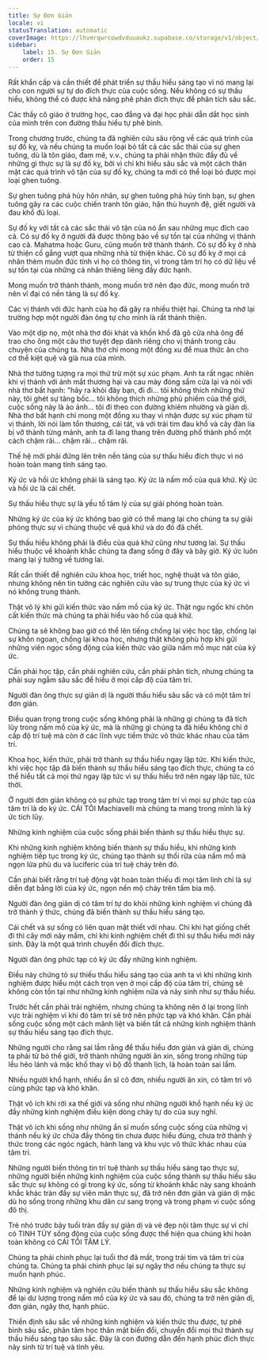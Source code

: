 ```yaml
---
title: Sự Đơn Giản
locale: vi
statusTranslation: automatic
coverImage: https://lhvmrqwrcowdvduuaukz.supabase.co/storage/v1/object/public/strapi-uploads/small_cover-educacion-fundamental.webp-2d51a7828a2b1309555be27f7e2a61a0.webp
sidebar:
    label: 15. Sự Đơn Giản
    order: 15
---
```

Rất khẩn cấp và cần thiết để phát triển sự thấu hiểu sáng tạo vì nó mang lại cho con người sự tự do đích thực của cuộc sống. Nếu không có sự thấu hiểu, không thể có được khả năng phê phán đích thực để phân tích sâu sắc.

Các thầy cô giáo ở trường học, cao đẳng và đại học phải dẫn dắt học sinh của mình trên con đường thấu hiểu tự phê bình.

Trong chương trước, chúng ta đã nghiên cứu sâu rộng về các quá trình của sự đố kỵ, và nếu chúng ta muốn loại bỏ tất cả các sắc thái của sự ghen tuông, dù là tôn giáo, đam mê, v.v., chúng ta phải nhận thức đầy đủ về những gì thực sự là sự đố kỵ, bởi vì chỉ khi hiểu sâu sắc và một cách thân mật các quá trình vô tận của sự đố kỵ, chúng ta mới có thể loại bỏ được mọi loại ghen tuông.

Sự ghen tuông phá hủy hôn nhân, sự ghen tuông phá hủy tình bạn, sự ghen tuông gây ra các cuộc chiến tranh tôn giáo, hận thù huynh đệ, giết người và đau khổ đủ loại.

Sự đố kỵ với tất cả các sắc thái vô tận của nó ẩn sau những mục đích cao cả. Có sự đố kỵ ở người đã được thông báo về sự tồn tại của những vị thánh cao cả. Mahatma hoặc Guru, cũng muốn trở thành thánh. Có sự đố kỵ ở nhà từ thiện cố gắng vượt qua những nhà từ thiện khác. Có sự đố kỵ ở mọi cá nhân thèm muốn đức tính vì họ có thông tin, vì trong tâm trí họ có dữ liệu về sự tồn tại của những cá nhân thiêng liêng đầy đức hạnh.

Mong muốn trở thành thánh, mong muốn trở nên đạo đức, mong muốn trở nên vĩ đại có nền tảng là sự đố kỵ.

Các vị thánh với đức hạnh của họ đã gây ra nhiều thiệt hại. Chúng ta nhớ lại trường hợp một người đàn ông tự cho mình là rất thánh thiện.

Vào một dịp nọ, một nhà thơ đói khát và khốn khổ đã gõ cửa nhà ông để trao cho ông một câu thơ tuyệt đẹp dành riêng cho vị thánh trong câu chuyện của chúng ta. Nhà thơ chỉ mong một đồng xu để mua thức ăn cho cơ thể kiệt quệ và già nua của mình.

Nhà thơ tưởng tượng ra mọi thứ trừ một sự xúc phạm. Anh ta rất ngạc nhiên khi vị thánh với ánh mắt thương hại và cau mày đóng sầm cửa lại và nói với nhà thơ bất hạnh: "hãy ra khỏi đây bạn, đi đi... tôi không thích những thứ này, tôi ghét sự tâng bốc... tôi không thích những phù phiếm của thế giới, cuộc sống này là ảo ảnh... tôi đi theo con đường khiêm nhường và giản dị. Nhà thơ bất hạnh chỉ mong một đồng xu thay vì nhận được sự xúc phạm từ vị thánh, lời nói làm tổn thương, cái tát, và với trái tim đau khổ và cây đàn lia bị vỡ thành từng mảnh, anh ta đi lang thang trên đường phố thành phố một cách chậm rãi... chậm rãi... chậm rãi.

Thế hệ mới phải đứng lên trên nền tảng của sự thấu hiểu đích thực vì nó hoàn toàn mang tính sáng tạo.

Ký ức và hồi ức không phải là sáng tạo. Ký ức là nấm mồ của quá khứ. Ký ức và hồi ức là cái chết.

Sự thấu hiểu thực sự là yếu tố tâm lý của sự giải phóng hoàn toàn.

Những ký ức của ký ức không bao giờ có thể mang lại cho chúng ta sự giải phóng thực sự vì chúng thuộc về quá khứ và do đó đã chết.

Sự thấu hiểu không phải là điều của quá khứ cũng như tương lai. Sự thấu hiểu thuộc về khoảnh khắc chúng ta đang sống ở đây và bây giờ. Ký ức luôn mang lại ý tưởng về tương lai.

Rất cần thiết để nghiên cứu khoa học, triết học, nghệ thuật và tôn giáo, nhưng không nên tin tưởng các nghiên cứu vào sự trung thực của ký ức vì nó không trung thành.

Thật vô lý khi gửi kiến thức vào nấm mồ của ký ức. Thật ngu ngốc khi chôn cất kiến thức mà chúng ta phải hiểu vào hố của quá khứ.

Chúng ta sẽ không bao giờ có thể lên tiếng chống lại việc học tập, chống lại sự khôn ngoan, chống lại khoa học, nhưng thật không phù hợp khi gửi những viên ngọc sống động của kiến thức vào giữa nấm mồ mục nát của ký ức.

Cần phải học tập, cần phải nghiên cứu, cần phải phân tích, nhưng chúng ta phải suy ngẫm sâu sắc để hiểu ở mọi cấp độ của tâm trí.

Người đàn ông thực sự giản dị là người thấu hiểu sâu sắc và có một tâm trí đơn giản.

Điều quan trọng trong cuộc sống không phải là những gì chúng ta đã tích lũy trong nấm mồ của ký ức, mà là những gì chúng ta đã hiểu không chỉ ở cấp độ trí tuệ mà còn ở các lĩnh vực tiềm thức vô thức khác nhau của tâm trí.

Khoa học, kiến thức, phải trở thành sự thấu hiểu ngay lập tức. Khi kiến thức, khi việc học tập đã biến thành sự thấu hiểu sáng tạo đích thực, chúng ta có thể hiểu tất cả mọi thứ ngay lập tức vì sự thấu hiểu trở nên ngay lập tức, tức thời.

Ở người đơn giản không có sự phức tạp trong tâm trí vì mọi sự phức tạp của tâm trí là do ký ức. CÁI TÔI Machiavelli mà chúng ta mang trong mình là ký ức tích lũy.

Những kinh nghiệm của cuộc sống phải biến thành sự thấu hiểu thực sự.

Khi những kinh nghiệm không biến thành sự thấu hiểu, khi những kinh nghiệm tiếp tục trong ký ức, chúng tạo thành sự thối rữa của nấm mồ mà ngọn lửa phù du và luciferic của trí tuệ cháy trên đó.

Cần phải biết rằng trí tuệ động vật hoàn toàn thiếu đi mọi tâm linh chỉ là sự diễn đạt bằng lời của ký ức, ngọn nến mộ cháy trên tấm bia mộ.

Người đàn ông giản dị có tâm trí tự do khỏi những kinh nghiệm vì chúng đã trở thành ý thức, chúng đã biến thành sự thấu hiểu sáng tạo.

Cái chết và sự sống có liên quan mật thiết với nhau. Chỉ khi hạt giống chết đi thì cây mới nảy mầm, chỉ khi kinh nghiệm chết đi thì sự thấu hiểu mới nảy sinh. Đây là một quá trình chuyển đổi đích thực.

Người đàn ông phức tạp có ký ức đầy những kinh nghiệm.

Điều này chứng tỏ sự thiếu thấu hiểu sáng tạo của anh ta vì khi những kinh nghiệm được hiểu một cách trọn vẹn ở mọi cấp độ của tâm trí, chúng sẽ không còn tồn tại như những kinh nghiệm nữa và nảy sinh như sự thấu hiểu.

Trước hết cần phải trải nghiệm, nhưng chúng ta không nên ở lại trong lĩnh vực trải nghiệm vì khi đó tâm trí sẽ trở nên phức tạp và khó khăn. Cần phải sống cuộc sống một cách mãnh liệt và biến tất cả những kinh nghiệm thành sự thấu hiểu sáng tạo đích thực.

Những người cho rằng sai lầm rằng để thấu hiểu đơn giản và giản dị, chúng ta phải từ bỏ thế giới, trở thành những người ăn xin, sống trong những túp lều hẻo lánh và mặc khố thay vì bộ đồ thanh lịch, là hoàn toàn sai lầm.

Nhiều người khổ hạnh, nhiều ẩn sĩ cô đơn, nhiều người ăn xin, có tâm trí vô cùng phức tạp và khó khăn.

Thật vô ích khi rời xa thế giới và sống như những người khổ hạnh nếu ký ức đầy những kinh nghiệm điều kiện dòng chảy tự do của suy nghĩ.

Thật vô ích khi sống như những ẩn sĩ muốn sống cuộc sống của những vị thánh nếu ký ức chứa đầy thông tin chưa được hiểu đúng, chưa trở thành ý thức trong các ngóc ngách, hành lang và khu vực vô thức khác nhau của tâm trí.

Những người biến thông tin trí tuệ thành sự thấu hiểu sáng tạo thực sự, những người biến những kinh nghiệm của cuộc sống thành sự thấu hiểu sâu sắc thực sự không có gì trong ký ức, sống từ khoảnh khắc này sang khoảnh khắc khác tràn đầy sự viên mãn thực sự, đã trở nên đơn giản và giản dị mặc dù họ sống trong những khu dân cư sang trọng và trong phạm vi cuộc sống đô thị.

Trẻ nhỏ trước bảy tuổi tràn đầy sự giản dị và vẻ đẹp nội tâm thực sự vì chỉ có TINH TÚY sống động của cuộc sống được thể hiện qua chúng khi hoàn toàn không có CÁI TÔI TÂM LÝ.

Chúng ta phải chinh phục lại tuổi thơ đã mất, trong trái tim và tâm trí của chúng ta. Chúng ta phải chinh phục lại sự ngây thơ nếu chúng ta thực sự muốn hạnh phúc.

Những kinh nghiệm và nghiên cứu biến thành sự thấu hiểu sâu sắc không để lại dư lượng trong nấm mồ của ký ức và sau đó, chúng ta trở nên giản dị, đơn giản, ngây thơ, hạnh phúc.

Thiền định sâu sắc về những kinh nghiệm và kiến thức thu được, tự phê bình sâu sắc, phân tâm học thân mật biến đổi, chuyển đổi mọi thứ thành sự thấu hiểu sáng tạo sâu sắc. Đây là con đường dẫn đến hạnh phúc đích thực nảy sinh từ trí tuệ và tình yêu.

